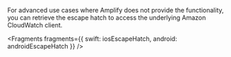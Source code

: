 For advanced use cases where Amplify does not provide the functionality, you can retrieve the escape hatch to access the underlying Amazon CloudWatch client.


<Fragments
  fragments={{
    swift: iosEscapeHatch,
    android: androidEscapeHatch
  }}
/>
